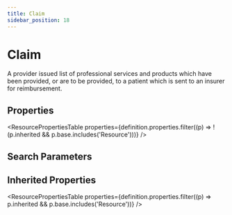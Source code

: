 ```yaml
---
title: Claim
sidebar_position: 18
---
```



# Claim

A provider issued list of professional services and products which have been provided, or are to be provided, to a patient which is sent to an insurer for reimbursement.

## Properties

<ResourcePropertiesTable properties={definition.properties.filter((p) => !(p.inherited && p.base.includes('Resource')))} />

## Search Parameters

<SearchParamsTable searchParams={definition.searchParameters} />

## Inherited Properties

<ResourcePropertiesTable properties={definition.properties.filter((p) => p.inherited && p.base.includes('Resource'))} />


